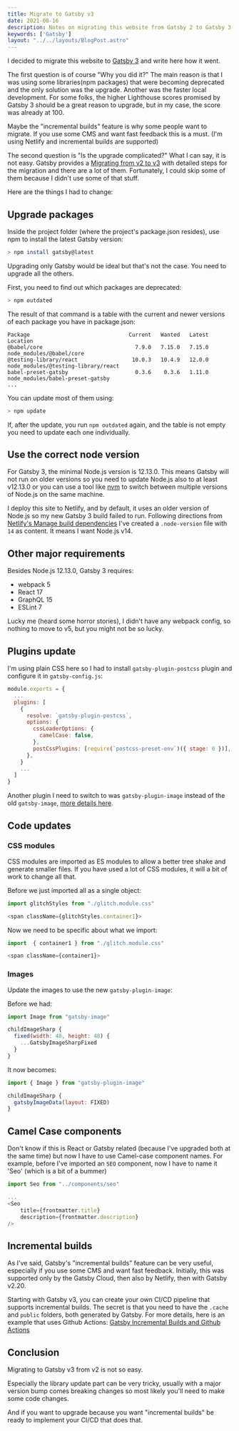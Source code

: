 ```yaml
---
title: Migrate to Gatsby v3
date: 2021-08-16
description: Notes on migrating this website from Gatsby 2 to Gatsby 3
keywords: ['Gatsby']
layout: "../../layouts/BlogPost.astro"
---
```


I decided to migrate this website to [Gatsby 3](https://www.gatsbyjs.com/blog/gatsby-v3/) and write here how it went.

The first question is of course "Why you did it?" The main reason is that I was using some libraries(npm packages) that were becoming
deprecated and the only solution was the upgrade. Another was the faster local development. For some folks, the higher Lighthouse scores promised by Gatsby 3 should be 
a great reason to upgrade, but in my case, the score was already at 100. 

Maybe the "incremental builds" feature is why some people want to migrate. If you use some CMS and want fast feedback this is a must. (I'm using Netlify and incremental builds are supported)

The second question is "Is the upgrade complicated?" What I can say, it is not easy. Gatsby provides a [Migrating from v2 to v3](https://www.gatsbyjs.com/docs/reference/release-notes/migrating-from-v2-to-v3/)
with detailed steps for the migration and there are a lot of them. Fortunately, I could skip some of them because I didn't use some of that stuff.

Here are the things I had to change:

## Upgrade packages
Inside the project folder (where the project's package.json resides), use npm to install the latest Gatsby version:
```bash
> npm install gatsby@latest
```
Upgrading only Gatsby would be ideal but that's not the case. You need to upgrade all the others.

First, you need to find out which packages are deprecated:
```bash
> npm outdated
```
The result of that command is a table with the current and newer versions of each package you have in package.json:
```
Package                               Current   Wanted   Latest  Location                                          
@babel/core                             7.9.0   7.15.0   7.15.0  node_modules/@babel/core                          
@testing-library/react                 10.0.3   10.4.9   12.0.0  node_modules/@testing-library/react               
babel-preset-gatsby                     0.3.6    0.3.6   1.11.0  node_modules/babel-preset-gatsby                  
...
```
You can update most of them using:
```bash
> npm update
```
If, after the update, you run `npm outdated` again, and the table is not empty you need to update each one individually.


## Use the correct node version
For Gatsby 3, the minimal Node.js version is 12.13.0. This means Gatsby will not run on older versions so you need to update Node.js also to 
at least v12.13.0 or you can use a tool like [nvm](https://github.com/nvm-sh/nvm) to switch between multiple versions of Node.js on the same machine.

I deploy this site to Netlify, and by default, it uses an older version of Node.js so my new Gatsby 3 build failed to run. 
Following directions from[ Netlify's Manage build dependencies](https://docs.netlify.com/configure-builds/manage-dependencies/) I've created a `.node-version`
file with `14` as content. It means I want Node.js v14.

## Other major requirements
Besides Node.js 12.13.0, Gatsby 3 requires:
* webpack 5
* React 17
* GraphQL 15
* ESLint 7

Lucky me (heard some horror stories), I didn't have any webpack config, so nothing to move to v5, but you might not be so lucky.


## Plugins update
I'm using plain CSS here so I had to install `gatsby-plugin-postcss` plugin and configure it in `gatsby-config.js`:
```js
module.exports = {
  ...
  plugins: [
    {
      resolve: `gatsby-plugin-postcss`,
      options: {
        cssLoaderOptions: {
          camelCase: false,
        },
        postCssPlugins: [require(`postcss-preset-env`)({ stage: 0 })],
      },
    }
    ...
  ]  
}  
```

Another plugin I need to switch to was `gatsby-plugin-image` instead of the old `gatsby-image`, [more details here](https://www.gatsbyjs.com/docs/reference/release-notes/image-migration-guide/).

## Code updates

### CSS modules
CSS modules are imported as ES modules to allow a better tree shake and generate smaller files. If you have used a lot of CSS modules,
it will a bit of work to change all that.

Before we just imported all as a single object:
```js
import glitchStyles from "./glitch.module.css"

<span className={glitchStyles.container1}>
```
Now we need to be specific about what we import:
```js
import  { container1 } from "./glitch.module.css"

<span className={container1}>
```

### Images
Update the images to use the new `gatsby-plugin-image`:

Before we had:
```js
import Image from "gatsby-image"

childImageSharp {
  fixed(width: 48, height: 48) {
    ...GatsbyImageSharpFixed
  }
}
```
It now becomes:
```js
import { Image } from "gatsby-plugin-image"

childImageSharp {
  gatsbyImageData(layout: FIXED)
}
```

## Camel Case components
Don't know if this is React or Gatsby related (because I've upgraded both at the same time) but now I have to use Camel-case component names.
For example, before I've imported an `SEO` component, now I have to name it 'Seo' (which is a bit of a bummer)

```js
import Seo from "../components/seo"

...
<Seo
    title={frontmatter.title}
    description={frontmatter.description}
/>    
```

## Incremental builds
As I've said,  Gatsby's "incremental builds" feature can be very useful, especially if you use some CMS and want fast feedback.
Initially, this was supported only by the Gatsby Cloud, then also by Netlify, then with Gatsby v2.20.

Starting with Gatsby v3, you can create your own CI/CD pipeline that supports incremental builds. The secret is that you need to 
have the `.cache` and `public` folders, both generated by Gatsby. For more details, here is an example that uses Github Actions: [Gatsby Incremental Builds and Github Actions](https://raulmelo.dev/blog/cache-gatsby-github-actions)

## Conclusion
Migrating to Gatsby v3 from v2 is not so easy. 

Especially the library update part can be very tricky, usually with a 
major version bump comes breaking changes so most likely you'll need to make some code changes.

And if you want to upgrade because you want "incremental builds" be ready to implement your CI/CD that does that.



